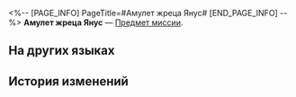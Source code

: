 <%-- [PAGE_INFO]
PageTitle=#Амулет жреца Янус#
[END_PAGE_INFO] --%>
{{Предмет Инфобокс
|id          = 140556
|Изображение = Предмет Амулет жреца Янус.png
|Тип         = Предмет миссии
|Инвентарь   = Миссии
|Редкость    = 3
|Эффект      = 
|Описание    = Каменная печать, символизирующая принадлежность к жрецам Янус. Может открывать Врата бесконечности.
}}
'''Амулет жреца Янус''' — [[Предмет миссии]].

==На других языках==
{{На других языках
|en   = Janus Priest's Talisman
|zhs  = 雅努斯祭司符节
|zht  = 雅努斯祭司符節
|ja   = ヤーヌス司祭の石符
|ko   = 야누스 사제의 신표
|es   = Amuleto sacerdotal de Jano
|fr   = Amulette sacerdotale de Janus
|ru   = Амулет жреца Янус
|th   = ตรานักบวช Janus
|vi   = Bùa Hộ Mệnh Của Tư Tế Janus
|de   = Talisman des Priesters von Janus
|id   = Jimat Imam Janus
|pt   = Talismã do Sacerdote de Janus
}}

==История изменений==
{{История изменений|3.5}}